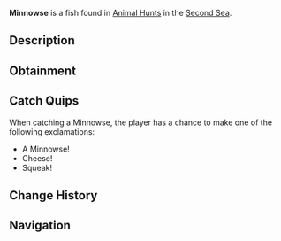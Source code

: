 {{FishInfobox
|image          = Minnowse.png
|rarity         = Limited
|event          = Animal Hunt
|sea            = Second Sea
|location       = [[Animals - Sea 2]]
|sublocation    = 
|sources        = Fishing Rod
|radar_location = 
|prog_speed     = +15
|xp             = 425
|weather        = Foggy
|time           = 
|season         = Spring
|bait           = Flakes
|base_weight    = 1.7
|base_value     = 250
|weight_range   = 1.2
|base_chance    = 100
|base_resil     = 120
}}
'''Minnowse''' is a {{Rarity|Limited}} fish found in [[Animal Hunt]]s in the [[Second Sea]].

== Description ==
{{Description|A tiny swimmer with twitching whiskers, scurrying through the shallows.|Bestiary Entry}}

== Obtainment ==
{{Description|It squeaks where the fog blankets the morning tide.|Bestiary Hint}}
{{Fish Availability|
Animal Hunt/Second Sea
|top_rods      = 
Flimsy Rod\330900.64\540521.74;
Training Rod\314784.36\NaN;
Firefly Rod\293193.75\555608.11;
Candy Cane Rod\263661.13\307136.94;
Adventurer's Rod\254568.35\323232.46;
Fischer's Rod\248770.98\276335.86;
Brick Built Rod\231956.02\353847.29;
Long Rod\209750.27\347994.9;
Lucky Rod\216669.84\328909.12;
Free Spirit Rod\245178\272930.78;
Astralhook Rod\236496.58\17415.31;
Verdant Shear Rod\213968.45\268951.02;
Blazebringer Rod\212089.93\294062.13;
Trident Rod\197393.49\195026.25;
Ethereal Prism Rod\180979.24\215335.36;
No-Life Rod\179770.61\177590.13;
Seraphic Rod\176458.54\174342.36;
Rod Of The Exalted One\171747.39\185146.57;
Challenger's Rod\171056.02\168434.05;
Depthseeker Rod\170584.11\176495.8;
Rod Of The Forgotten Fang\170407.4\166554.3;
Avalanche Rod\170074.89\177856.11;
Volcanic Rod\169600.68\169040.44;
Rod Of The Depths\169269.12\164590.41;
Zeus Rod\169193.13\168634.24;
Steady Rod\138878.72\185039.78
|recommended   = Free Spirit Rod
}}

== Catch Quips ==
When catching a Minnowse, the player has a chance to make one of the following exclamations:
* A Minnowse!
* Cheese!
* Squeak!

== Change History ==
{{Change History|{{subst:Current Version}}}}

== Navigation ==
{{Fish Navbox|Animals - Sea 2}}